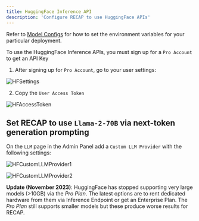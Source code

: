 ```yaml
---
title: HuggingFace Inference API
description: 'Configure RECAP to use HuggingFace APIs'
---
```


Refer to [Model Configs](https://docs.RECAP.work/gen_ai_configs/overview#model-configs) for how to set the
environment variables for your particular deployment.

To use the HuggingFace Inference APIs, you must sign up for a `Pro Account` to get an API Key
1. After signing up for `Pro Account`, go to your user settings:

![HFSettings](/images/gen_ai/HFSettings.png)

2. Copy the `User Access Token`

![HFAccessToken](/images/gen_ai/HFAccessToken.png)


## Set RECAP to use `Llama-2-70B` via next-token generation prompting

On the `LLM` page in the Admin Panel add a `Custom LLM Provider` with the following settings:

![HFCustomLLMProvider1](/images/gen_ai/HFCustomLLMProvider1.png)

![HFCustomLLMProvider2](/images/gen_ai/HFCustomLLMProvider2.png)

**Update (November 2023)**: HuggingFace has stopped supporting very large models (>10GB) via the *Pro Plan*.
The latest options are to rent dedicated hardware from them via Inference Endpoint or get an Enterprise Plan.
The *Pro Plan* still supports smaller models but these produce worse results for RECAP.
